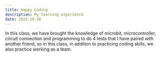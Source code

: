 ```yaml
---
title: Happy Coding
description: My learning experience 
date: 2022-10-28
---
```


<Section>
    In this class, we have brought the knowledge of microbit, microcontroller, circuit connection and programming to do 4 tests that I have paired with another friend, so in this class, in addition to practicing coding skills, we also practice working as a team.
</Section>
